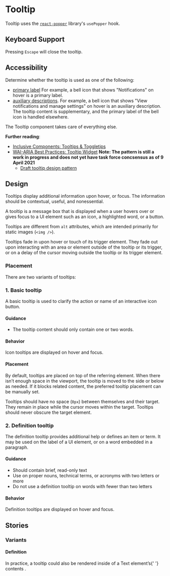 <!-- Tooltip.stories.mdx -->


<Meta title="Tooltip" />

# Tooltip

Tooltip uses the [`react-popper`](https://popper.js.org/react-popper/v2/) library's `usePopper` hook.

<Canvas>
  <Story story={Default} />
</Canvas>

<ArgsTable of={Tooltip} story="^" />

## Keyboard Support

Pressing `Escape` will close the tooltip.

## Accessibility

Determine whether the tooltip is used as one of the following:

- [primary label](https://inclusive-components.design/tooltips-toggletips/#tooltipasprimarylabel) For example, a bell icon that shows "Notifications" on hover is a primary label.
- [auxiliary descriptions](https://inclusive-components.design/tooltips-toggletips/#tooltipasauxiliarydescription). For example, a bell icon that shows "View notifications and manage settings" on hover is an auxiliary description. The tooltip content is supplementary, and the primary label of the bell icon is handled elsewhere.

The Tooltip component takes care of everything else.

**Further reading**:

- [Inclusive Components: Tooltips & Toggletips](https://inclusive-components.design/tooltips-toggletips/)
- [WAI-ARIA Best Practices: Tooltip Widget](https://www.w3.org/TR/wai-aria-practices/#tooltip) **Note: The pattern is still a work in progress and does not yet have task force concsensus as of 9 April 2021**
  - [Draft tooltip design pattern](https://github.com/w3c/aria-practices/issues/128)

## Design

Tooltips display additional information upon hover, or focus. The information should be contextual, useful, and nonessential.

A tooltip is a message box that is displayed when a user hovers over or gives focus to a UI element such as an icon, a highlighted word, or a button.

Tooltips are different from `alt` attributes, which are intended primarily for static images (`<img />`).

Tooltips fade in upon hover or touch of its trigger element. They fade out upon interacting with an area or element outside of the tooltip or its trigger, or on a delay of the cursor moving outside the tooltip or its trigger element.

### Placement

There are two variants of tooltips:

### 1. Basic tooltip

A basic tooltip is used to clarify the action or name of an interactive icon button.

#### Guidance

- The tooltip content should only contain one or two words.

#### Behavior

Icon tooltips are displayed on hover and focus.

#### Placement

By default, tooltips are placed on top of the referring element. When there isn’t enough space in the viewport, the tooltip is moved to the side or below as needed. If it blocks related content, the preferred tooltip placement can be manually set.

Tooltips should have no space (`0px`) between themselves and their target. They remain in place while the cursor moves within the target. Tooltips should never obscure the target element.

### 2. Definition tooltip

The definition tooltip provides additional help or defines an item or term. It may be used on the label of a UI element, or on a word embedded in a paragraph.

#### Guidance

- Should contain brief, read-only text
- Use on proper nouns, technical terms, or acronyms with two letters or more
- Do not use a definition tooltip on words with fewer than two letters

#### Behavior

Definition tooltips are displayed on hover and focus.

## Stories

### Variants

#### Definition

<Canvas>
  <Story story={Definition} />
</Canvas>

<Text size="base">
  In practice, a tooltip could also be rendered inside of a Text element’s{' '}
  <Tooltip content="Definition" variant="definition">
    contents
  </Tooltip>
  .
</Text>
